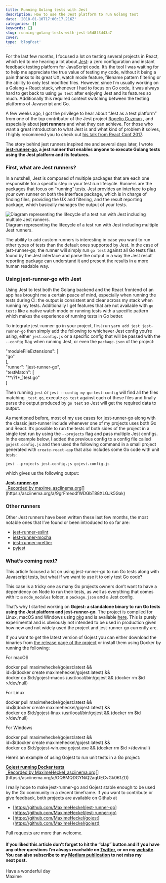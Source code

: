 ```yaml
---
title: Running Golang tests with Jest
description: How to use the Jest platform to run Golang test
date: '2018-01-10T17:00:17.216Z'
categories: []
keywords: []
slug: running-golang-tests-with-jest-b5d8f3d43a7
cover:
type: 'blogPost'
---
```


For the last few months, I focused a lot on testing several projects in React, which led to me hearing a lot about [Jest](https://facebook.github.io/jest/): a zero configuration and instant feedback testing platform for JavaScript code. It’s the tool I was waiting for to help me appreciate the true value of testing my code, without it being a pain thanks to its great UX, watch mode feature, filename pattern filtering or the ability to only test modified files. However, since I’m usually working on a Golang + React stack, whenever I had to focus on Go code, it was always hard to get back to using `go test` after enjoying Jest and its features so much. Additionally this required context switching between the testing platforms of Javascript and Go.

A few weeks ago, I got the privilege to hear about “Jest as a test platform” from one of the top contributor of the Jest project [Rogelio Guzman](https://medium.com/u/c69719c24c49) , and especially about **jest runners** and what they can achieve. For those who want a great introduction to what Jest is and what kind of problem it solves, I highly recommend you to check out [his talk from React Conf 2017](https://www.youtube.com/watch?v=NtjyeojAOBs&feature=youtu.be).

The story behind jest runners inspired me and several days later, I wrote [**jest-runner-go**](https://github.com/MaximeHeckel/jest-runner-go)**, a jest runner that enables anyone to execute Golang tests using the Jest platform and its features.**

### First, what are Jest runners?

In a nutshell, Jest is composed of multiple packages that are each one responsible for a specific step in your test run lifecycle. Runners are the packages that focus on “running” tests. Jest provides an interface to plug your own runner on both the interface package, which is in charge of finding files, providing the UX and filtering, and the result reporting package, which basically manages the output of your tests.

![Diagram representing the lifecycle of a test run with Jest including multiple Jest runners.](img/1__tnK7Hzbq7cXG6r7TtIDIKA.jpeg)
Diagram representing the lifecycle of a test run with Jest including multiple Jest runners.

The ability to add custom runners is interesting in case you want to run other types of tests than the default ones supported by Jest. In the case of jest-runner-go, the runner will simply run `go test` against all Go tests files found by the Jest interface and parse the output in a way the Jest result reporting package can understand it and present the results in a more human readable way.

### Using jest-runner-go with Jest

Using Jest to test both the Golang backend and the React frontend of an app has brought me a certain peace of mind, especially when running the tests during CI: the output is consistent and clear across my stack when running my tests. Additionally I get features that are not available with `go tests` like a native watch mode or running tests with a specific pattern which makes the experience of running tests in Go better.

To integrate jest-runner-go in your project, first run `yarn add jest jest-runner-go` then simply add the following to whichever Jest config you’re using, either `jest.config.js` or a specific config that will be passed with the `--config` flag when running Jest, or even the `package.json` of the project:

"moduleFileExtensions": \[  
 "go"  
\],  
"runner": "jest-runner-go",  
"testMatch": \[  
 "\*\*/?(\*\_)test.go"  
\]

Then running `jest` or `jest --config my-go-test-config` will find all the files matching `_test.go`, execute `go test` against each of these files and finally parse the output produced by `go test` so Jest will get the required data to output.

As mentioned before, most of my use cases for jest-runner-go along with the classic jest-runner include whenever one of my projects uses both Go and React. It’s possible to run the tests of both sides of the project in a single test run by using the `--projects` flag and pass multiple Jest configs. In the example below, I added the previous config to a config file called `gojest.config.js` and then used the following command in a small project generated with `create-react-app` that also includes some Go code with unit tests:

`jest --projects jest.config.js gojest.config.js`

which gives us the following output:

[**Jest-runner-go**  
\_Recorded by maxime_asciinema.org](https://asciinema.org/a/9grFmeodfWDGbT88XLGJk5Gak 'https://asciinema.org/a/9grFmeodfWDGbT88XLGJk5Gak')[](https://asciinema.org/a/9grFmeodfWDGbT88XLGJk5Gak)

### Other runners

Other Jest runners have been written these last few months, the most notable ones that I’ve found or been introduced to so far are:

- [jest-runner-eslint](https://github.com/jest-community/jest-runner-eslint)
- [jest-runner-mocha](https://github.com/rogeliog/jest-runner-mocha)
- [jest-runner-prettier](https://github.com/keplersj/jest-runner-prettier)
- [pyjest](https://github.com/cpojer/pyjest)

### What’s coming next?

This article focused a lot on using jest-runner-go to run Go tests along with Javascript tests, but what if we want to use it to only test Go code?

This case is a tricky one as many Go projects owners don’t want to have a dependency on Node to run their tests, as well as everything that comes with it: a `node_modules` folder, a `package.json` and a Jest config.

That’s why I started working on **Gojest: a standalone binary to run Go tests using the Jest platform and jest-runner-go**. The project is compiled for Linux, macOS and Windows using [pkg](https://github.com/zeit/pkg) and is available [here](https://github.com/MaximeHeckel/gojest). This is purely experimental and is obviously not intended to be used in production given how new and not widely used the project and jest-runner-go currently are.

If you want to get the latest version of Gojest you can either download the binaries from [the release page of the project](https://github.com/MaximeHeckel/gojest/releases) or install them using Docker by running the following:

For macOS

docker pull maximeheckel/gojest:latest &&  
id=$(docker create maximeheckel/gojest:latest) &&  
docker cp $id:/gojest-macos /usr/local/bin/gojest && (docker rm \$id >/dev/null)

For Linux

docker pull maximeheckel/gojest:latest &&  
id=$(docker create maximeheckel/gojest:latest) &&  
docker cp $id:/gojest-linux /usr/local/bin/gojest && (docker rm \$id >/dev/null)

For Windows

docker pull maximeheckel/gojest:latest &&  
id=$(docker create maximeheckel/gojest:latest) &&  
docker cp $id:/gojest-win.exe gojest.exe && (docker rm \$id >/dev/null)

Here’s an example of using Gojest to run unit tests in a Go project:

[**Gojest running Docker tests**  
\_Recorded by MaximeHeckel_asciinema.org](https://asciinema.org/a/OQ8MQDGYNiQ2aqUECvGk061ZD 'https://asciinema.org/a/OQ8MQDGYNiQ2aqUECvGk061ZD')[](https://asciinema.org/a/OQ8MQDGYNiQ2aqUECvGk061ZD)

I really hope to make jest-runner-go and Gojest stable enough to be used by the Go community in a decent timeframe. If you want to contribute or give feedback, both projects are available on Github at

- [https://github.com/MaximeHeckel/jest-runner-go](https://github.com/MaximeHeckel/jest-runner-go)
- [https://github.com/MaximeHeckel/gojest](https://github.com/MaximeHeckel/gojest)

Pull requests are more than welcome.

#### If you liked this article don’t forget to hit the “clap” button and if you have any other questions I’m always reachable on [Twitter](http://twitter.com/MaximeHeckel), or on my [website](https://maximeheckel.com). You can also subscribe to my [Medium publication](https://medium.com/maxime-heckel) to not miss my next post.

Have a wonderful day  
Maxime
